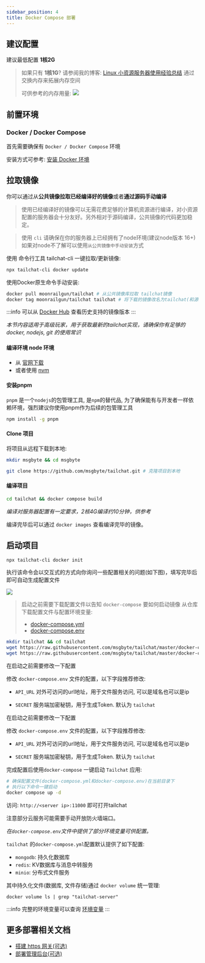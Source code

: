 ```yaml
---
sidebar_position: 4
title: Docker Compose 部署
---
```


## 建议配置

建议最低配置 **1核2G**

> 如果只有 **1核1G**? 请参阅我的博客: [Linux 小资源服务器使用经验总结](http://moonrailgun.com/posts/6769ba51/) 通过交换内存来拓展内存空间
>
> 可供参考的内存用量:
> ![](/img/misc/memory-usage.png)

## 前置环境

### Docker / Docker Compose

首先需要确保有 `Docker / Docker Compose` 环境

安装方式可参考: [安装 Docker 环境](./install-docker.md)

## 拉取镜像

你可以通过从**公共镜像拉取已经编译好的镜像**或者**通过源码手动编译**

> 使用已经编译好的镜像可以无需花费足够的计算机资源进行编译，对小资源配置的服务器会十分友好。另外相对于源码编译，公共镜像的代码更加稳定。


<Tabs groupId="build">
  <TabItem value="cli" label="使用cli一键安装" default>

> 使用 `cli` 请确保在你的服务器上已经拥有了node环境(建议node版本 16+)
> 如果对node不了解可以使用`从公共镜像中手动安装`方式

使用 命令行工具 tailchat-cli 一键拉取/更新镜像:
```bash
npx tailchat-cli docker update
```

  </TabItem>
  <TabItem value="public-image" label="从公共镜像中手动安装" default>

使用Docker原生命令手动安装:
```bash
docker pull moonrailgun/tailchat # 从公共镜像库拉取 tailchat镜像
docker tag moonrailgun/tailchat tailchat # 将下载的镜像改名为tailchat(和源码编译保持一致，如果不改的话会走源码编译流程)
```

:::info
可以从 [Docker Hub](https://hub.docker.com/r/moonrailgun/tailchat/tags) 查看历史支持的镜像版本
:::


  </TabItem>
  <TabItem value="source-code" label="从源码中编译">

*本节内容适用于高级玩家，用于获取最新的tailchat实现，请确保你有足够的 docker, nodejs, git 的使用常识*

#### 编译环境 node 环境

- 从 [官网下载](https://nodejs.org/en/download/)
- 或者使用 [nvm](https://github.com/nvm-sh/nvm)

#### 安装pnpm

`pnpm` 是一个`nodejs`的包管理工具, 是`npm`的替代品, 为了确保能有与开发者一样依赖环境，强烈建议你使用pnpm作为后续的包管理工具

```bash
npm install -g pnpm
```

#### Clone 项目

将项目从远程下载到本地:

```bash
mkdir msgbyte && cd msgbyte

git clone https://github.com/msgbyte/tailchat.git # 克隆项目到本地
```

#### 编译项目

```bash
cd tailchat && docker compose build
```

*编译对服务器配置有一定要求，2核4G编译约10分钟，供参考*

编译完毕后可以通过 `docker images` 查看编译完毕的镜像。

  </TabItem>
</Tabs>


## 启动项目

<Tabs groupId="build">
  <TabItem value="cli" label="使用cli一键安装" default>

```bash
npx tailchat-cli docker init
```

执行该命令会以交互式的方式向你询问一些配置相关的问题(如下图)，填写完毕后即可自动生成配置文件

![](./assets/docker-init.png)

  </TabItem>

  <TabItem value="public-image" label="从公共镜像中手动安装">

> 启动之前需要下载配置文件以告知 `docker-compose` 要如何启动镜像
> 从仓库下载配置文件与配置环境变量:
> - [docker-compose.yml](https://raw.githubusercontent.com/msgbyte/tailchat/master/docker-compose.yml)
> - [docker-compose.env](https://raw.githubusercontent.com/msgbyte/tailchat/master/docker-compose.env)

```bash
mkdir tailchat && cd tailchat
wget https://raw.githubusercontent.com/msgbyte/tailchat/master/docker-compose.yml
wget https://raw.githubusercontent.com/msgbyte/tailchat/master/docker-compose.env
```

在启动之前需要修改一下配置

修改 `docker-compose.env` 文件的配置，以下字段推荐修改:

- `API_URL` 对外可访问的url地址，用于文件服务访问, 可以是域名也可以是ip
- `SECRET` 服务端加密秘钥，用于生成Token. 默认为 `tailchat`


  </TabItem>
  <TabItem value="source-code" label="从源码中编译">

在启动之前需要修改一下配置

修改 `docker-compose.env` 文件的配置，以下字段推荐修改:

- `API_URL` 对外可访问的url地址，用于文件服务访问, 可以是域名也可以是ip
- `SECRET` 服务端加密秘钥，用于生成Token. 默认为 `tailchat`


  </TabItem>
</Tabs>



完成配置后使用`docker-compose` 一键启动 `Tailchat` 应用:

```bash
# 确保配置文件(docker-compose.yml和docker-compose.env)在当前目录下
# 执行以下命令一键启动
docker compose up -d
```

访问: `http://<server ip>:11000` 即可打开tailchat

注意部分云服务可能需要手动开放防火墙端口。

*在`docker-compose.env`文件中提供了部分环境变量可供配置。*

`tailchat` 的`docker-compose.yml`配置默认提供了如下配置:

- `mongodb`: 持久化数据库
- `redis`: KV数据库与消息中转服务
- `minio`: 分布式文件服务

其中持久化文件(数据库, 文件存储)通过 `docker volume` 统一管理:

```
docker volume ls | grep "tailchat-server"
```

:::info
完整的环境变量可以查询 [环境变量](./environment.md)
:::

## 更多部署相关文档

- [搭建 https 网关(可选)](./https-gateway.md)
- [部署管理后台(可选)](./admin.md)
